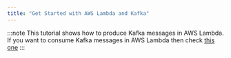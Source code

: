 ```yaml
---
title: "Get Started with AWS Lambda and Kafka"
---
```



:::note
This tutorial shows how to produce Kafka messages in AWS Lambda.
If you want to consume Kafka messages in AWS Lambda then check [this one](../howto/usekafkawithlambda.md)
:::


<AWSLambda />

